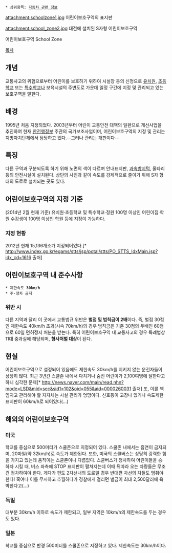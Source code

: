  * 상위항목: [[자동차 관련 정보]]

attachment:schoolzone1.jpg 
어린이보호구역의 표지판

attachment:school_zone2.jpg
대전에 설치된 S자형 어린이보호구역


어린이보호구역
School Zone


[[목차]]

== 개념 ==
교통사고의 위험으로부터 어린이를 보호하기 위하여 시설장 등의 신청으로 [[유치원]], [[초등학교]] 또는 [[특수학교]]나 보육시설의 주변도로 가운데 일정 구간에 지정 및 관리되고 있는 보호구역을 말한다.

== 배경 ==
1995년 처음 지정되었다. 2003년부터 어린이 교통안전 대책의 일환으로 개선사업을 추진하여 현재 [[안전행정부]] 주관의 국가보조사업이며, 어린이보호구역의 지정 및 관리는 지방자치단체에서 담당하고 있다.--그러나 관리는 개판이다--

== 특징 ==
다른 구역과 구분되도록 하기 위해 노면의 색이 다르며 안내표지판, [[과속방지턱]], 울타리 등의 안전시설이 설치된다.
상단의 사진과 같이 속도를 강제적으로 줄이기 위해 S자 형태의 도로로 설치되는 곳도 있다.

== 어린이보호구역의 지정 기준 ==
(2014년 2월 현재 기준)
유치원·초등학교 및 특수학교·정원 100명 이상인 어린이집·학원 수강생이 100명 이상인 학원 등에 지정이 가능하다.
=== 지정 현황 ===
2012년 현재 15,136개소가 지정되어있다.[* http://www.index.go.kr/egams/stts/jsp/potal/stts/PO_STTS_IdxMain.jsp?idx_cd=1616 출처]

== 어린이보호구역 내 준수사항 ==
 * 제한속도 '''30km/h'''
 * 주·정차 금지
=== 위반 시 ===
다른 지역과 달리 이 곳에서 교통법규 위반은 '''벌점 및 범칙금이 2배'''이다.
즉, 벌점 30점인 제한속도 40km/h 초과(시속 70km/h)의 경우 범칙금은 기존 30점의 두배인 60점으로 60일 면허정지 처분을 받는다.
특히 어린이보호구역 내 교통사고의 경우 특례법상 11대 중과실에 해당되며, '''형사처벌 대상'''이 된다.

== 현실 ==
어린이보호구역으로 설정되어 있음에도 제한속도 30km/h를 지키지 않는 운전자들이 상당히 많다.
최근 3년간 스쿨존 내에서 다치거나 숨진 어린이가 2,100여명에 달한다고 하니 심각한 문제[* http://news.naver.com/main/read.nhn?mode=LSD&mid=sec&sid1=102&oid=055&aid=0000260031 출처]
또, 이를 책임지고 관리해야 할 지자체는 시설 관리가 엉망이다. 신호등이 고장나 있거나 속도제한 표지판이 60km/h로 되어있다(...)

== 해외의 어린이보호구역 ==
=== 미국 ===
학교를 중심으로 500미터가 스쿨존으로 지정되어 있다.
스쿨존 내에서는 흡연이 금지되며, 20마일(약 32km/h)로 속도가 제한된다.
또한, 미국의 스쿨버스는 상당히 강력한 힘을 가지고 있는데 움직이는 스쿨존이나 다름없다.
스쿨버스가 정차하여 어린이들을 승·하차 시킬 때, 버스 좌측에 STOP 표지판이 펼쳐지는데 이때 뒤따라 오는 차량들은 무조건 정차하여야 한다. 게다가 편도 2차선내의 도로일 경우 반대편 차선의 차들도 멈춰야 한다! 혹여나 이를 무시하고 추월하다가 경찰에게 걸리면 벌금이 최대 2,500달러에 육박한다고(...)
=== 독일 ===
대부분 30km/h 이하로 속도가 제한되고, 일부 지역은 10km/h의 제한속도를 두는 경우도 있다.
=== 일본 ===
학교를 중심으로 반경 500미터를 스쿨존으로 지정하고 있다. 제한속도는 30km/h이다.
